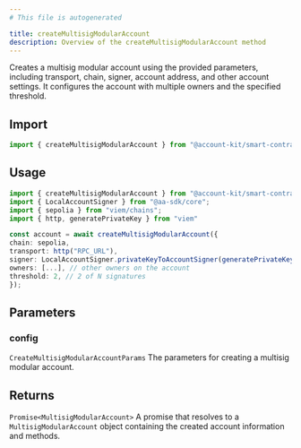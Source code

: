 ```yaml
---
# This file is autogenerated

title: createMultisigModularAccount
description: Overview of the createMultisigModularAccount method
---
```



Creates a multisig modular account using the provided parameters, including transport, chain, signer, account address, and other account settings. It configures the account with multiple owners and the specified threshold.

## Import

```ts
import { createMultisigModularAccount } from "@account-kit/smart-contracts";
```

## Usage

```ts
import { createMultisigModularAccount } from "@account-kit/smart-contracts";
import { LocalAccountSigner } from "@aa-sdk/core";
import { sepolia } from "viem/chains";
import { http, generatePrivateKey } from "viem"

const account = await createMultisigModularAccount({
chain: sepolia,
transport: http("RPC_URL"),
signer: LocalAccountSigner.privateKeyToAccountSigner(generatePrivateKey()),
owners: [...], // other owners on the account
threshold: 2, // 2 of N signatures
});
```

## Parameters

### config

`CreateMultisigModularAccountParams`
The parameters for creating a multisig modular account.

## Returns

`Promise<MultisigModularAccount>`
A promise that resolves to a `MultisigModularAccount` object containing the created account information and methods.
